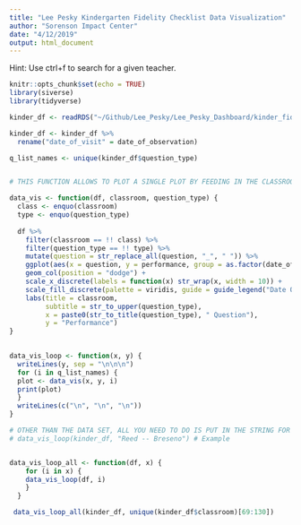 ```yaml
---
title: "Lee Pesky Kindergarten Fidelity Checklist Data Visualization"
author: "Sorenson Impact Center"
date: "4/12/2019"
output: html_document
---
```



Hint: Use ctrl+f to search for a given teacher. 
```r
knitr::opts_chunk$set(echo = TRUE)
library(siverse)
library(tidyverse)

kinder_df <- readRDS("~/Github/Lee_Pesky/Lee_Pesky_Dashboard/kinder_fid_checklist_cleaned.rds")

kinder_df <- kinder_df %>% 
  rename("date_of_visit" = date_of_observation)
```

```r
q_list_names <- unique(kinder_df$question_type)


# THIS FUNCTION ALLOWS TO PLOT A SINGLE PLOT BY FEEDING IN THE CLASSROOM AND QUESTION TYPE AS STRINGS.

data_vis <- function(df, classroom, question_type) {
  class <- enquo(classroom)
  type <- enquo(question_type)
  
  df %>% 
    filter(classroom == !! class) %>% 
    filter(question_type == !! type) %>% 
    mutate(question = str_replace_all(question, "_", " ")) %>% 
    ggplot(aes(x = question, y = performance, group = as.factor(date_of_visit), fill = as.factor(date_of_visit))) + 
    geom_col(position = "dodge") +
    scale_x_discrete(labels = function(x) str_wrap(x, width = 10)) +
    scale_fill_discrete(palette = viridis, guide = guide_legend("Date Of Visit")) +
    labs(title = classroom,
         subtitle = str_to_upper(question_type),
         x = paste0(str_to_title(question_type), " Question"),
         y = "Performance") 
}
    

data_vis_loop <- function(x, y) {
  writeLines(y, sep = "\n\n\n")
  for (i in q_list_names) {
  plot <- data_vis(x, y, i)
  print(plot)
  }
  writeLines(c("\n", "\n", "\n"))
}

# OTHER THAN THE DATA SET, ALL YOU NEED TO DO IS PUT IN THE STRING FOR THE CLASSROOM
# data_vis_loop(kinder_df, "Reed -- Breseno") # Example


data_vis_loop_all <- function(df, x) {
    for (i in x) {
    data_vis_loop(df, i)
    }
  }

```


```r
 data_vis_loop_all(kinder_df, unique(kinder_df$classroom)[69:130])
```


